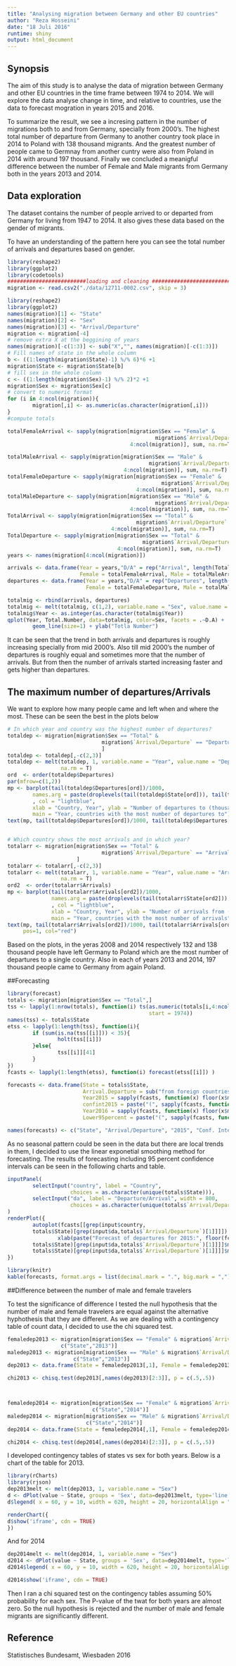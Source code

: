 ```yaml
---
title: "Analysing migration between Germany and other EU countries"
author: "Reza Hosseini"
date: "18 Juli 2016"
runtime: shiny
output: html_document
---
```

## Synopsis
The aim of this study is to analyse the data of migration between Germany and other EU countries in the time frame between 1974 to 2014. We will explore the data analyse change in time, and relative to countries, use the data to forecast mogration in years 2015 and 2016.

To summarize the result, we see a incresing pattern in the number of migrations both to and from Germany, specially from 2000's. The highest total number of departure from Germany to another country took place in 2014 to Poland with 138 thousand migrants. And the greatest number of people came to Germnay from another cuntry were also from Poland in 2014 with around 197 thousand. Finally we concluded a meanigful difference between the number of Female and Male migrants from Germany both in the years 2013 and 2014.

## Data exploration
The dataset contains the number of people arrived to  or departed from Germany for living from 1947 to 2014. It also gives these data based on the gender of migrants.

To have an understanding of the pattern here you can see the total number of arrivals and departures based on gender. 
```r
library(reshape2)
library(ggplot2)
library(codetools)
#########################loading and cleaning ##############################
migration <- read.csv2("./data/12711-0002.csv", skip = 3)
```

```r
library(reshape2)
library(ggplot2)
names(migration)[1] <- "State"
names(migration)[2] <- "Sex"
names(migration)[3] <- "Arrival/Departure"
migration <- migration[-4]
# remove extra X at the beggining of years
names(migration)[-c(1:3)] <- sub("X","", names(migration)[-c(1:3)])
# Fill names of state in the whole column
b <- ((1:length(migration$State)-1) %/% 6)*6 +1 
migration$State <- migration$State[b]
# fill sex in the whole column
c <- ((1:length(migration$Sex)-1) %/% 2)*2 +1 
migration$Sex <- migration$Sex[c]
# convert to numeric format
for (i in 4:ncol(migration)){
        migration[,i] <- as.numeric(as.character(migration[,i]))
}
#compute totals

totalFemaleArrival <- sapply(migration[migration$Sex == "Female" &
                                               migration$`Arrival/Departure` == "Arrivals from foreign countries",
                                       4:ncol(migration)], sum, na.rm=T)

totalMaleArrival <- sapply(migration[migration$Sex == "Male" &
                                             migration$`Arrival/Departure` == "Arrivals from foreign countries",
                                     4:ncol(migration)], sum, na.rm=T)
totalFemaleDeparture <- sapply(migration[migration$Sex == "Female" &
                                                 migration$`Arrival/Departure` == "Departures to foreign countries",
                                         4:ncol(migration)], sum, na.rm=T)
totalMaleDeparture <- sapply(migration[migration$Sex == "Male" &
                                               migration$`Arrival/Departure` == "Departures to foreign countries",
                                       4:ncol(migration)], sum, na.rm=T)
TotalArrival <- sapply(migration[migration$Sex == "Total" &
                                         migration$`Arrival/Departure` == "Arrivals from foreign countries",
                                 4:ncol(migration)], sum, na.rm=T)                                       
TotalDeparture <- sapply(migration[migration$Sex == "Total" &
                                           migration$`Arrival/Departure` == "Departures to foreign countries",
                                   4:ncol(migration)], sum, na.rm=T)
years <- names(migration[4:ncol(migration)])

arrivals <- data.frame(Year = years,"D/A" = rep("Arrival", length(TotalArrival)), 
                       Female = totalFemaleArrival, Male = totalMaleArrival, Total = TotalArrival)
departures <- data.frame(Year = years,"D/A" = rep("Departures", length(TotalDeparture)), 
                         Female = totalFemaleDeparture, Male = totalMaleDeparture, Total = TotalDeparture)

totalmig <- rbind(arrivals, departures)
totalmig <- melt(totalmig, c(1,2), variable.name = "Sex", value.name = "Total.Number")
totalmig$Year <- as.integer(as.character(totalmig$Year))
qplot(Year, Total.Number, data=totalmig, color=Sex, facets = .~D.A) + 
        geom_line(size=1) + ylab("Totla Number")
```

It can be seen that the trend in both arrivals and departures is roughly increasing specially from mid 2000's. Also
till mid 2000's the number of departures is roughly equal and sometimes more that the number of arrivals. But from then the number of arrivals started increasing faster and gets higher than departures.

## The maximum number of departures/Arrivals
We want to explore how many people came and left when and where the most. These can be seen the best in the plots below

```r
# In which year and country was the highest number of departures?
totaldep <- migration[migration$Sex == "Total" & 
                              migration$`Arrival/Departure` == "Departures to foreign countries",
                              ]
totaldep <- totaldep[,-c(2,3)]
totaldep <- melt(totaldep, 1, variable.name = "Year", value.name = "Departures",
                 na.rm = T)
ord  <- order(totaldep$Departures)
par(mfrow=c(1,2))
mp <- barplot(tail(totaldep$Departures[ord])/1000, 
        names.arg = paste(droplevels(tail(totaldep$State[ord])), tail(totaldep$Year[ord]), sep = "\n")
        , col = "lightblue",
        xlab = "Country, Year", ylab = "Number of departures to (thousand)", 
        main = "Year, countries with the most number of departures to")
text(mp, tail(totaldep$Departures[ord])/1000, tail(totaldep$Departures[ord])%/%1000, pos=1, col="red")


# Which country shows the most arrivals and in which year?
totalarr <- migration[migration$Sex == "Total" & 
                              migration$`Arrival/Departure` == "Arrivals from foreign countries",
                      ]
totalarr <- totalarr[,-c(2,3)]
totalarr <- melt(totalarr, 1, variable.name = "Year", value.name = "Arrivals",
                 na.rm = T)
ord2  <- order(totalarr$Arrivals)
mp <- barplot(tail(totalarr$Arrivals[ord2])/1000, 
              names.arg = paste(droplevels(tail(totalarr$State[ord2])), tail(totalarr$Year[ord2]), sep = "\n")
              , col = "lightblue",
              xlab = "Country, Year", ylab = "Number of arrivals from (thousand)", 
              main = "Year, countries with the most number of arrivals")
text(mp, tail(totalarr$Arrivals[ord2])/1000, tail(totalarr$Arrivals[ord2])%/%1000, 
     pos=1, col="red")
```

Based on the plots, in the yeras 2008 and 2014 respectively 132 and 138 thousand people have left Germany to Poland which are the most number of departures to a single country.
Also in each of years 2013 and 2014, 197 thousand people came to Germany from again Poland.

##Forecasting

```r
library(forecast)
totals <- migration[migration$Sex == "Total",]
tss <- lapply(1:nrow(totals), function(i) ts(as.numeric(totals[i,4:ncol(totals)]),
                                             start = 1974))
names(tss) <- totals$State
etss <- lapply(1:length(tss), function(i){
        if (sum(is.na(tss[[i]])) < 35){
                holt(tss[[i]])
        }else{
                tss[[i]][41]
        }
}) 
fcasts <- lapply(1:length(etss), function(i) forecast(etss[[i]]) )

forecasts <- data.frame(State = totals$State,  
                        Arrival.Departure = sub("from foreign countries|to foreign countries", "", totals$`Arrival/Departure`),
                        Year2015 = sapply(fcasts, function(x) floor(x$mean[1])),
                        confint2015 = paste("(", sapply(fcasts, function(x) floor(x$lower[1,1])),",",sapply(fcasts, function(x) floor(x$upper[1,1])), ")", sep=""),
                        Year2016 = sapply(fcasts, function(x) floor(x$mean[2])),
                        Lower95percent = paste("(", sapply(fcasts, function(x) floor(x$lower[1,1])),",",sapply(fcasts, function(x) floor(x$upper[1,1])), ")", sep=""))

names(forecasts) <- c("State", "Arrival/Departure", "2015", "Conf. Interval", "2016", "Conf. Interval")
```

As no seasonal pattern could be seen in the data but there are local trends in them, I decided to use the linear exponetial smoothing method for forecasting. The results of forecasting including 95 percent confidence intervals can be seen in the following charts and table.

```r
inputPanel(
        selectInput("country", label = "Country",
                    choices = as.character(unique(totals$State))),
        selectInput("da", label = "Departure/Arrival", width = 800,
                    choices = as.character(unique(totals$`Arrival/Departure`)))
)
renderPlot({
        autoplot(fcasts[[grep(input$country,
        totals$State)[grep(input$da,totals$`Arrival/Departure`)[1]]]]) + ggtitle(paste("Forecast of", input$da, "for", input$country)) +
                xlab(paste("Forecast of departures for 2015:", floor(fcasts[[grep(input$country,
        totals$State)[grep(input$da,totals$`Arrival/Departure`)[1]]]]$mean[1]), "and for", "2016:", floor(fcasts[[grep(input$country,
        totals$State)[grep(input$da,totals$`Arrival/Departure`)[1]]]]$mean[2]) ))
})
```

```r
library(knitr)
kable(forecasts, format.args = list(decimal.mark = ".", big.mark = ","), align = "l",caption = "Forecast of the number of arrivals and departures to and from Germany")
```


##Difference between the number of male and female travelers

To test the significance of difference I tested the null hypothesis that the number of male and female travelers are equal against the alternative hyphothesis that they are different. 
As we are dealing with a contingency table of count data, I decided to use the chi squared test. 


```r
femaledep2013 <- migration[migration$Sex == "Female" & migration$`Arrival/Departure` == "Departures to foreign countries",
                 c("State","2013")]
maledep2013 <- migration[migration$Sex == "Male" & migration$`Arrival/Departure` == "Departures to foreign countries",
                     c("State","2013")]
dep2013 <- data.frame(State = femaledep2013[,1], Female = femaledep2013[,2], Male = maledep2013[,2])

chi2013 <- chisq.test(dep2013[,names(dep2013)[2:3]], p = c(.5,.5))



femaledep2014 <- migration[migration$Sex == "Female" & migration$`Arrival/Departure` == "Departures to foreign countries",
                           c("State","2014")]
maledep2014 <- migration[migration$Sex == "Male" & migration$`Arrival/Departure` == "Departures to foreign countries",
                         c("State","2014")]
dep2014 <- data.frame(State = femaledep2014[,1], Female = femaledep2014[,2], Male = maledep2014[,2])

chi2014 <- chisq.test(dep2014[,names(dep2014)[2:3]], p = c(.5,.5))
```

I developed contingency tables of states vs sex for both years. Below is a chart of the table for 2013.

<!-- ```{r, message=F, warning=F, echo=F} -->
<!-- dep2013melt <- melt(dep2013, 1, variable.name = "Sex") -->
<!-- d <- qplot(x=State,y=value/1000, fill = Sex, data=dep2013melt) + geom_bar(stat="identity") + coord_flip() + ylab("Number (thousand)") + ggtitle("Female and Male immigrant from Germany in 2013") -->
<!-- d -->
<!-- ``` -->

<!-- And for 2014 -->

<!-- ```{r, message=F, warning=F, echo=F} -->
<!-- dep2014melt <- melt(dep2014, 1, variable.name = "Sex") -->
<!-- d <- qplot(x=State,y=value/1000, fill = Sex, data=dep2014melt) + geom_bar(stat="identity") + coord_flip() + ylab("Number (thousand)") + ggtitle("Female and Male immigrant from Germany in 2014") -->
<!-- d -->
<!-- ``` -->


```r
library(rCharts)
library(rjson)
dep2013melt <- melt(dep2013, 1, variable.name = "Sex")
d <- dPlot(value ~ State, groups = 'Sex', data=dep2013melt, type='line')
d$legend( x = 60, y = 10, width = 620, height = 20, horizontalAlign = "right")
```

```r
renderChart({
d$show('iframe', cdn = TRUE)
})
```



And for 2014

```r
dep2014melt <- melt(dep2014, 1, variable.name = "Sex")
d2014 <- dPlot(value ~ State, groups = 'Sex', data=dep2014melt, type='line')
d2014$legend( x = 60, y = 10, width = 620, height = 20, horizontalAlign = "right")
```

```r
d2014$show('iframe', cdn = TRUE)
```

Then I ran a chi squared test on the contingency tables assuming 50% probability for each sex. The P-value of the twat for both years are almost zero. So the null hypothesis is rejected and the number of male and female migrants are significantly different.

## Reference
Statistisches Bundesamt, Wiesbaden 2016
